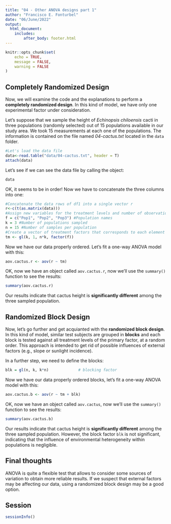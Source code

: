 ```yaml
---
title: "04 - Other ANOVA designs part 1"
author: "Francisco E. Fonturbel"
date: "06/June/2022"
output: 
  html_document:
    includes:
        after_body: footer.html
---
```


```r
knitr::opts_chunk$set(
	echo = TRUE,
	message = FALSE,
	warning = FALSE
)
```

## Completely Randomized Design

Now, we will examine the code and the explanations to perform a **completely randomized design**. In this kind of model, we have only one experimental factor under consideration.

Let's suppose that we sample the height of _Echinopsis chiloensis_ cacti in three populations (randomly selected) out of 15 populations available in our study area. We took 15 measurements at each one of the populations. The information is contained on the file named _04-cactus.txt_ located in the `data` folder.

```r
#Let's load the data file
data<-read.table("data/04-cactus.txt", header = T)
attach(data)
```

Let's see if we can see the data file by calling the object:

```r
data
```

OK, it seems to be in order! Now we have to concatenate the three columns into one:

```r
#Concatenate the data rows of df1 into a single vector r
r<-c(t(as.matrix(data)))
#Assign new variables for the treatment levels and number of observations
f = c("Pop1", "Pop2", "Pop3") #Population names
k = 3 #Number of populations sampled
n = 15 #Number of samples per population
#Create a vector of treatment factors that corresponds to each element of r
tm <- gl(k, 1, n*k, factor(f))
```

Now we have our data properly ordered. Let's fit a one-way ANOVA model with this:

```r
aov.cactus.r <- aov(r ~ tm)
```

OK, now we have an object called `aov.cactus.r`, now we'll use the `summary()` function to see the results:

```r
summary(aov.cactus.r)
```

Our results indicate that cactus height is **significantly different** among the three sampled population.


## Randomized Block Design

Now, let's go further and get acquianted with the **randomized block design**. In this kind of model, similar test subjects are grouped in **blocks** and each block is tested against all treatment levels of the primary factor, at a random order. This approach is intended to get rid of possible influences of external factors (e.g., slope or sunlight incidence).


In a further step, we need to define the blocks:

```r
blk = gl(n, k, k*n)             # blocking factor
```


Now we have our data properly ordered blocks, let's fit a one-way ANOVA model with this:

```r
aov.cactus.b <- aov(r ~ tm + blk)
```

OK, now we have an object called `aov.cactus`, now we'll use the `summary()` function to see the results:

```r
summary(aov.cactus.b)
```

Our results indicate that cactus height is **significantly different** among the three sampled population. However, the block factor `blk` is not significant, indicating that the influence of environmental heterogeneity within populations is negligible.


## Final thoughts

ANOVA is quite a flexible test that allows to consider some sources of variation to obtain more reliable results. If we suspect that external factors may be affecting our data, using a randomized block design may be a good option.

## Session

```r
sessionInfo()
```